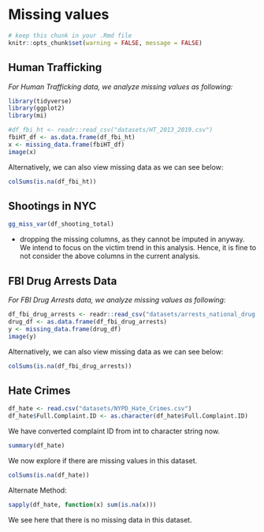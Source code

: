 # Missing values

```r
# keep this chunk in your .Rmd file
knitr::opts_chunk$set(warning = FALSE, message = FALSE)
```

<!-- ```{r setup, include=FALSE} -->
<!-- ## Rahul setup -->
<!-- df_shooting_ytd <- readr::read_csv("datasets/NYPD_Shooting_Incident_Data__Year_To_Date_.csv") -->
<!-- df_shooting_old <- readr::read_csv("https://data.cityofnewyork.us/resource/833y-fsy8.csv") -->
<!-- ``` -->

## Human Trafficking

*For Human Trafficking data, we analyze missing values as following:*

```r
library(tidyverse)
library(ggplot2)
library(mi)
```

```r
#df_fbi_ht <- readr::read_csv("datasets/HT_2013_2019.csv")
fbiHT_df <- as.data.frame(df_fbi_ht)
x <- missing_data.frame(fbiHT_df)
image(x)
```

Alternatively, we can also view missing data as we can see below:

```r
colSums(is.na(df_fbi_ht))
```

## Shootings in NYC

```r
gg_miss_var(df_shooting_total)
```

 - dropping the missing columns, as they cannot be imputed in anyway. We intend to focus on the victim trend in this analysis. Hence, it is fine to not consider the above columns in the current analysis.

## FBI Drug Arrests Data

*For FBI Drug Arrests data, we analyze missing values as following:*

```r
df_fbi_drug_arrests <- readr::read_csv("datasets/arrests_national_drug.csv")
drug_df <- as.data.frame(df_fbi_drug_arrests)
y <- missing_data.frame(drug_df)
image(y)
```

Alternatively, we can also view missing data as we can see below:

```r
colSums(is.na(df_fbi_drug_arrests))
```


## Hate Crimes 

```r
df_hate <- read.csv("datasets/NYPD_Hate_Crimes.csv")
df_hate$Full.Complaint.ID <- as.character(df_hate$Full.Complaint.ID)
```

We have converted complaint ID from int to character string now. 

```r
summary(df_hate)
```

We now explore if there are missing values in this dataset. 

```r
colSums(is.na(df_hate))
```

Alternate Method: 

```r
sapply(df_hate, function(x) sum(is.na(x)))
```

We see here that there is no missing data in this dataset. 

